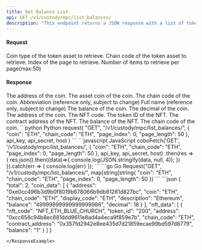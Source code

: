 ```yaml
---
title: Get Balance List
api: GET /v1/custody/mpc/list_balances/ 
description: "This endpoint returns a JSON response with a list of token assets and their balances for a given custody wallet. The response includes the total count of token assets, as well as information about each asset, such as the coin type, chain code, display code, and balance. Additionally, if any of the token assets are NFTs, the response will include information about the NFT, such as the NFT code, token ID, and contract address."
---
```

#### Request
<ParamField query="coin" type="String" >Coin type of the token asset to retrieve.</ParamField>
<ParamField query="chain_code" type="String" >Chain code of the token asset to retrieve.</ParamField>
<ParamField query="page_index" type="Int" required>Index of the page to retrieve.</ParamField>
<ParamField query="page_length" type="Int" required>Number of items to retrieve per page(max:50)</ParamField>

#### Response
<ResponseField name="coin_data" type="object[ ]">
    <Expandable title="object">
        <ResponseField name="address" type="String" >The address of the coin.</ResponseField>
        <ResponseField name="coin" type="String" >The asset coin of the coin.</ResponseField>
        <ResponseField name="chain_code" type="String" >The chain code of the coin.</ResponseField>
        <ResponseField name="display_code" type="String" >Abbreviation (reference only, subject to change)</ResponseField>
        <ResponseField name="description" type="String" >Full name (reference only, subject to change)</ResponseField>
        <ResponseField name="balance" type="String" >The balance of the coin.</ResponseField>
        <ResponseField name="decimal" type="Int" >The decimal of the coin.</ResponseField>
    </Expandable>
</ResponseField>

<ResponseField name="nft_data" type="object[ ]">
    <Expandable title="object">
        <ResponseField name="address" type="String" >The address of the coin.</ResponseField>
        <ResponseField name="nft_code" type="String" >The NFT code.</ResponseField>
        <ResponseField name="token_id" type="String" >The token ID of the NFT.</ResponseField>
        <ResponseField name="contract_address" type="String" >The contract address of the NFT.</ResponseField>
        <ResponseField name="balance" type="String" >The balance of the NFT.</ResponseField>
        <ResponseField name="chain_code" type="String" >The chain code of the coin.</ResponseField>
    </Expandable>
</ResponseField>

<RequestExample>
```python Python
request(
    "GET",
    "/v1/custody/mpc/list_balances/",
    {
        "coin": "ETH",
        "chain_code": "ETH",
        "page_index": 0,
        "page_length": 50
    },
    api_key, api_secret, host
)
```
```javascript JavaScript
coboFetch('GET', '/v1/custody/mpc/list_balances/', {
    "coin": "ETH",
    "chain_code": "ETH",
    "page_index": 0,
    "page_length": 50
}, api_key, api_secret, host)
    .then(res => {
        res.json().then((data)=>{
            console.log(JSON.stringify(data, null, 4));
        })
    }).catch(err => {
        console.log(err)
    });
```
```go Go
Request("GET", "/v1/custody/mpc/list_balances/", map[string]string{
    "coin": "ETH",
    "chain_code": "ETH",
    "page_index": 0,
    "page_length": 50
})
```
</RequestExample>

<ResponseExample>
```json
{
  "total": 2,
  "coin_data": [
    {
      "address": "0xe0cc496b3d9b0f8019b678066b9db81261d827bc",
      "coin": "ETH",
      "chain_code": "ETH",
      "display_code": "ETH",
      "description": "Ethereum",
      "balance": "49999999999999999986",
      "decimal": 18
    }
  ],
  "nft_data": [
    {
      "nft_code": "NFT_ETH_BLUE_CHURCH",
      "token_id": "200",
      "address": "0xcc656c94b8ec881ddd9611e8ad4a4eca9f859e7b",
      "chain_code": "ETH",
      "contract_address": "0x357fd2942e8ee435d7d21859ecae99bd597d8779",
      "balance": "1"
    }
  ]
}

```
</ResponseExample>
